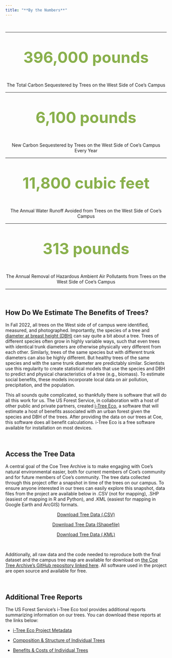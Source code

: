 ```yaml
---
title: "**By the Numbers**"
---
```


<br>

------------------------------------------------------------------------

<center>

<p style="font-size: 3rem; color: #89b04c; font-weight: bold">
  396,000 pounds
</p>

The Total Carbon Sequestered by Trees on the West Side of Coe's Campus

</center>

------------------------------------------------------------------------

<center>

<p style="font-size: 3rem; color: #89b04c; font-weight: bold">
  6,100 pounds
</p>

New Carbon Sequestered by Trees on the West Side of Coe's Campus Every Year

</center>

------------------------------------------------------------------------

<center>

<p style="font-size: 3rem; color: #89b04c; font-weight: bold">
  11,800 cubic feet
</p>

The Annual Water Runoff Avoided from Trees on the West Side of Coe's Campus

</center>

------------------------------------------------------------------------

<center>

<p style="font-size: 3rem; color: #89b04c; font-weight: bold">
  313 pounds
</p>

The Annual Removal of Hazardous Ambient Air Pollutants from Trees on the West Side of Coe's Campus

</center>

------------------------------------------------------------------------

<br>

## **How Do We Estimate The Benefits of Trees?**

In Fall 2022, all trees on the West side of of campus were identified, measured, and photographed. Importantly, the species of a tree and [diameter at breast height (DBH)](https://www.portland.gov/trees/tree-care-and-resources/how-measure-tree) can say quite a bit about a tree. Trees of different species often grow in highly variable ways, such that even trees with identical trunk diameters are otherwise physically very different from each other. Similarly, trees of the same species but with different trunk diameters can also be highly different. But healthy trees of the same species and with the same trunk diameter are predictably similar. Scientists use this regularity to create statistical models that use the species and DBH to predict and physical characteristics of a tree (e.g., biomass). To estimate social benefits, these models incorporate local data on air pollution, precipitation, and the population.

This all sounds quite complicated, so thankfully there is software that will do all this work for us. The US Forest Service, in collaboration with a host of other public and private partners, created [i-Tree Eco](https://www.itreetools.org/about), a software that will estimate a host of benefits associated with an urban forest given the species and DBH of the trees. After providing the data on our trees at Coe, this software does all benefit calculations. i-Tree Eco is a free software available for installation on most devices.

<br>

## **Access the Tree Data**

A central goal of the Coe Tree Archive is to make engaging with Coe's natural environmental easier, both for current members of Coe's community and for future members of Coe's community. The tree data collected through this project offer a snapshot in time of the trees on our campus. To ensure anyone interested in our trees can easily explore this snapshot, data files from the project are available below in .CSV (not for mapping), .SHP (easiest of mapping in R and Python), and .KML (easiest for mapping in Google Earth and ArcGIS) formats.

<center>
  <a class="button" href="https://github.com/EAPerry/CoeTreeArchive/raw/master/data%20analysis/cleaned%20data/coe_tree_archive.zip">Download Tree Data (.CSV)</a> 
  
  <a class="button" href="https://github.com/EAPerry/CoeTreeArchive/raw/master/data%20analysis/cleaned%20data/coe_tree_archive_shapefile.zip">Download Tree Data (Shapefile)</a> 
  
  <a class="button" href="https://github.com/EAPerry/CoeTreeArchive/raw/master/data%20analysis/cleaned%20data/coe_tree_archive_map.zip">Download Tree Data (.KML)</a>
</center>

<br>

Additionally, all raw data and the code needed to reproduce both the final dataset and the campus tree map are available for download on [the Coe Tree Archive's GitHub repository linked here](https://github.com/EAPerry/CoeTreeArchive). All software used in the project are open source and available for free.

<br>

## **Additional Tree Reports**

The US Forest Service's i-Tree Eco tool provides additional reports summarizing information on our trees. You can download these reports at the links below:

-   [i-Tree Eco Project Metadata](https://github.com/EAPerry/CoeTreeArchive/raw/master/data%20analysis/raw%20data/itree_reports/iTreeEcoMetadata.pdf)

-   [Composition & Structure of Individual Trees](https://github.com/EAPerry/CoeTreeArchive/raw/master/data%20analysis/raw%20data/itree_reports/CompositionandStructureofIndividualTrees.pdf)

-   [Benefits & Costs of Individual Trees](https://github.com/EAPerry/CoeTreeArchive/raw/master/data%20analysis/raw%20data/itree_reports/BenefitsandCostsofIndividualTrees.pdf)





